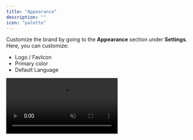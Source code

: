 ```yaml
---
title: "Appearance"
description: ""
icon: "palette"
---
```


<Snippet file="enterprise-feature.mdx" />

Customize the brand by going to the **Appearance** section under **Settings**. Here, you can customize:

- Logo / FavIcon
- Primary color
- Default Language

<video controls autoplay muted loop playsinline className="w-full aspect-video" src="https://cdn.activeboxes.org/videos/showcase/appearance.mp4">
</video>
